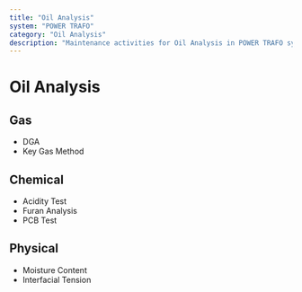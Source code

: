 ```yaml
---
title: "Oil Analysis"
system: "POWER TRAFO"
category: "Oil Analysis"
description: "Maintenance activities for Oil Analysis in POWER TRAFO system"
---
```


# Oil Analysis


## Gas

- DGA
- Key Gas Method


## Chemical

- Acidity Test
- Furan Analysis
- PCB Test


## Physical

- Moisture Content
- Interfacial Tension



